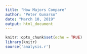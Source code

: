 ```yaml
---
title: "How Majors Compare"
author: "Peter Gunarso"
date: "March 10, 2019"
output: html_document
---
```


```r
knitr::opts_chunk$set(echo = TRUE)
library(knitr)
source('analysis.r')
```
